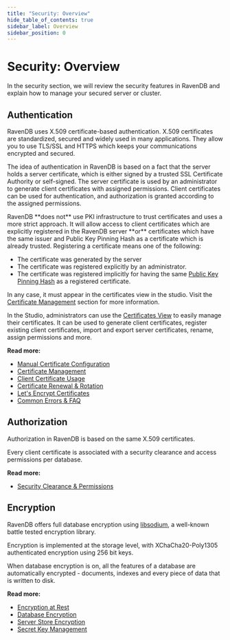 ```yaml
---
title: "Security: Overview"
hide_table_of_contents: true
sidebar_label: Overview
sidebar_position: 0
---
```



# Security: Overview

In the security section, we will review the security features in RavenDB and explain how to manage your secured server or cluster.

## Authentication

RavenDB uses X.509 certificate-based authentication. 
X.509 certificates are standardized, secured and widely used in many applications. They allow you to use TLS/SSL and HTTPS which keeps your communications encrypted and secured.

The idea of authentication in RavenDB is based on a fact that the server holds a server certificate, which is either signed by a trusted SSL Certificate Authority or self-signed. The server certificate is used by an administrator to generate client certificates with assigned permissions. Client certificates can be used for authentication, and authorization is granted according to the assigned permissions.

<Admonition type="warning" title="Important" id="important" href="#important">
RavenDB **does not** use PKI infrastructure to trust certificates and uses a more strict approach. It will allow access to client certificates which are explicitly registered in the RavenDB server **or** certificates which have the same issuer and Public Key Pinning Hash as a certificate which is already trusted.
Registering a certificate means one of the following:  

* The certificate was generated by the server
* The certificate was registered explicitly by an administrator. 
* The certificate was registered implicitly for having the same [Public Key Pinning Hash](authentication/certificate-renewal-and-rotation#implicit-trust-by-public-key-pinning-hash) as a registered certificate. 

In any case, it must appear in the certificates view in the studio. Visit the [Certificate Management](authentication/certificate-management) section for more information.
</Admonition>

In the Studio, administrators can use the [Certificates View](../../server/security/authentication/certificate-configuration.mdx) to easily manage their certificates. It can be used to generate client certificates, register existing client certificates, import and export server certificates, rename, assign permissions and more.

**Read more:**

- [Manual Certificate Configuration](../../server/security/authentication/certificate-configuration.mdx)
- [Certificate Management](../../server/security/authentication/certificate-management.mdx)
- [Client Certificate Usage](../../server/security/authentication/client-certificate-usage.mdx)
- [Certificate Renewal & Rotation](../../server/security/authentication/certificate-renewal-and-rotation.mdx)
- [Let's Encrypt Certificates](../../server/security/authentication/lets-encrypt-certificates.mdx)
- [Common Errors & FAQ](../../server/security/common-errors-and-faq.mdx)



## Authorization

Authorization in RavenDB is based on the same X.509 certificates.

Every client certificate is associated with a security clearance and access permissions per database. 

**Read more:**

- [Security Clearance & Permissions](../../server/security/authorization/security-clearance-and-permissions.mdx)



## Encryption

RavenDB offers full database encryption using [libsodium](https://download.libsodium.org/doc/), a well-known battle tested encryption library. 

Encryption is implemented at the storage level, with XChaCha20-Poly1305 authenticated encryption using 256 bit keys. 

When database encryption is on, all the features of a database are automatically encrypted - documents, indexes and every piece of data that is written to disk.

**Read more:**

- [Encryption at Rest](../../server/security/encryption/encryption-at-rest.mdx)
- [Database Encryption](../../server/security/encryption/database-encryption.mdx)
- [Server Store Encryption](../../server/security/encryption/server-store-encryption.mdx)
- [Secret Key Management](../../server/security/encryption/secret-key-management.mdx)



